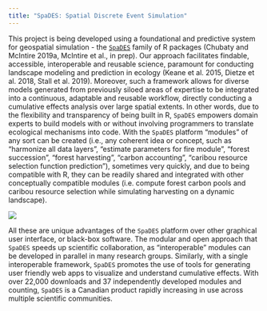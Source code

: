 ```yaml
---
title: "SpaDES: Spatial Discrete Event Simulation"
---
```


This project is being developed using a foundational and predictive system for geospatial simulation - the [`SpaDES`](https://spades.predictiveecology.org) family of R packages (Chubaty and McIntire 2019a, McIntire et al., in prep).
Our approach facilitates findable, accessible, interoperable and reusable science, paramount for conducting landscape modeling and prediction in ecology (Keane et al. 2015, Dietze et al. 2018, Stall et al. 2019).
Moreover, such a framework allows for diverse models generated from previously siloed areas of expertise to be integrated into a continuous, adaptable and reusable workflow, directly conducting a cumulative effects analysis over large spatial extents.
In other words, due to the flexibility and transparency of being built in R, `SpaDES` empowers domain experts to build models with or without involving programmers to translate ecological mechanisms into code.
With the `SpaDES` platform "modules" of any sort can be created (i.e., any coherent idea or concept, such as "harmonize all data layers", "estimate parameters for fire module", "forest succession", "forest harvesting", "carbon accounting", "caribou resource selection function prediction"), sometimes very quickly, and due to being compatible with R, they can be readily shared and integrated with other conceptually compatible modules (i.e. compute forest carbon pools and caribou resource selection while simulating harvesting on a dynamic landscape).

![](https://github.com/PredictiveEcology/WesternBorealInitiative/raw/master/figures/WBI_Management_Updated.jpg)

All these are unique advantages of the `SpaDES` platform over other graphical user interface, or black-box software.
The modular and open approach that `SpaDES` speeds up scientific collaboration, as "interoperable" modules can be developed in parallel in many research groups.
Similarly, with a single interoperable framework, `SpaDES` promotes the use of tools for generating user friendly web apps to visualize and understand cumulative effects.
With over 22,000 downloads and 37 independently developed modules and counting, `SpaDES` is a Canadian product rapidly increasing in use across multiple scientific communities.
